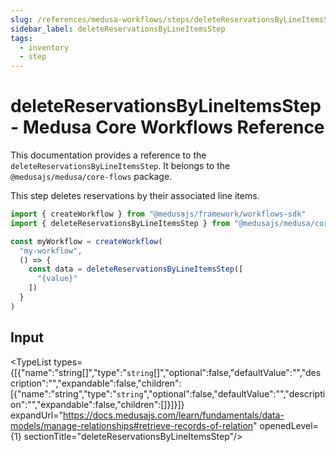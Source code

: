 ```yaml
---
slug: /references/medusa-workflows/steps/deleteReservationsByLineItemsStep
sidebar_label: deleteReservationsByLineItemsStep
tags:
  - inventory
  - step
---
```



# deleteReservationsByLineItemsStep - Medusa Core Workflows Reference

This documentation provides a reference to the `deleteReservationsByLineItemsStep`. It belongs to the `@medusajs/medusa/core-flows` package.

This step deletes reservations by their associated line items.

```ts title="src/workflows/my-workflow.ts"
import { createWorkflow } from "@medusajs/framework/workflows-sdk"
import { deleteReservationsByLineItemsStep } from "@medusajs/medusa/core-flows"

const myWorkflow = createWorkflow(
  "my-workflow",
  () => {
    const data = deleteReservationsByLineItemsStep([
      "{value}"
    ])
  }
)
```
  

## Input

<TypeList types={[{"name":"string[]","type":"`string`[]","optional":false,"defaultValue":"","description":"","expandable":false,"children":[{"name":"string","type":"`string`","optional":false,"defaultValue":"","description":"","expandable":false,"children":[]}]}]} expandUrl="https://docs.medusajs.com/learn/fundamentals/data-models/manage-relationships#retrieve-records-of-relation" openedLevel={1} sectionTitle="deleteReservationsByLineItemsStep"/>
